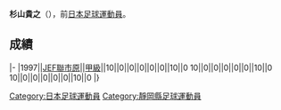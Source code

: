 {{Infobox football biography
|name=杉山貴之
|image=
|fullname=杉山貴之
|birth_date={{Birth date and age|1976|3|24}}
|cityofbirth=[[静岡縣|静岡縣]]
|countryofbirth=[[日本|日本]]
|position=[[前鋒_(足球)|前鋒]]
|currentclub=
|years=1997
|clubs=[[JEF聯市原·千葉|JEF聯市原]]
|caps(goals)=
|nationalyears=
|nationalteam=
|nationalcaps(goals)=
}}
'''杉山貴之'''（{{Bd|1976年|3月24日||}}），前[[日本|日本]][[足球|足球]][[運動員|運動員]]。

==成績==
{{Football player club statistics 1|YYN}}
{{Football player club statistics 2|JPN|YYN}}
|-
|1997||[[JEF聯市原·千葉|JEF聯市原]]||[[日本職業足球甲級聯賽|甲級]]||10||0||0||0||0||0||10||0
{{Football player club statistics 3|1|JPN}}10||0||0||0||0||0||10||0
{{Football player club statistics 5}}10||0||0||0||0||0||10||0
|}

{{Japan-sport-bio-stub}}
{{Soccer-player-stub}}
[[Category:日本足球運動員|Category:日本足球運動員]]
[[Category:靜岡縣足球運動員|Category:靜岡縣足球運動員]]